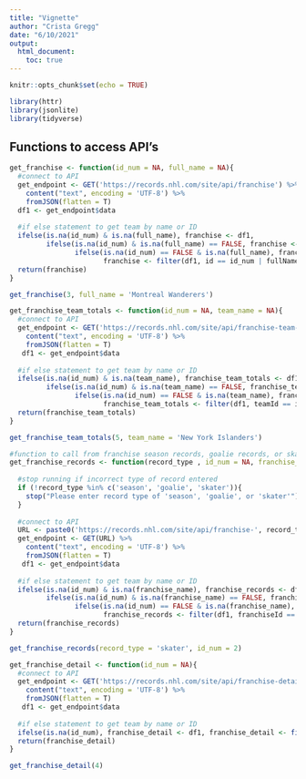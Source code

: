 ```yaml
---
title: "Vignette"
author: "Crista Gregg"
date: "6/10/2021"
output: 
  html_document:
    toc: true
---
```


```r
knitr::opts_chunk$set(echo = TRUE)
```

```r
library(httr)
library(jsonlite)
library(tidyverse)
```

## Functions to access API's
```r
get_franchise <- function(id_num = NA, full_name = NA){
  #connect to API
  get_endpoint <- GET('https://records.nhl.com/site/api/franchise') %>%
    content("text", encoding = 'UTF-8') %>%
    fromJSON(flatten = T) 
  df1 <- get_endpoint$data
  
  #if else statement to get team by name or ID
  ifelse(is.na(id_num) & is.na(full_name), franchise <- df1, 
         ifelse(is.na(id_num) & is.na(full_name) == FALSE, franchise <- filter(df1, fullName == full_name),
                ifelse(is.na(id_num) == FALSE & is.na(full_name), franchise <- filter(df1, id == id_num), 
                       franchise <- filter(df1, id == id_num | fullName == full_name)                                                         ))                                                         )
  return(franchise)
}

get_franchise(3, full_name = 'Montreal Wanderers')
```

```r

get_franchise_team_totals <- function(id_num = NA, team_name = NA){
  #connect to API
  get_endpoint <- GET('https://records.nhl.com/site/api/franchise-team-totals') %>%
    content("text", encoding = 'UTF-8') %>%
    fromJSON(flatten = T) 
   df1 <- get_endpoint$data
  
  #if else statement to get team by name or ID
  ifelse(is.na(id_num) & is.na(team_name), franchise_team_totals <- df1, 
         ifelse(is.na(id_num) & is.na(team_name) == FALSE, franchise_team_totals <- filter(df1, teamName == team_name),
                ifelse(is.na(id_num) == FALSE & is.na(team_name), franchise_team_totals <- filter(df1, teamID == id_num), 
                       franchise_team_totals <- filter(df1, teamId == id_num | teamName == team_name)                                                         ))                                                         )
  return(franchise_team_totals)
}

get_franchise_team_totals(5, team_name = 'New York Islanders')
```

```r
#function to call from franchise season records, goalie records, or skater records.
get_franchise_records <- function(record_type , id_num = NA, franchise_name = NA){
  
  #stop running if incorrect type of record entered
  if (!record_type %in% c('season', 'goalie', 'skater')){
    stop("Please enter record type of 'season', 'goalie', or 'skater'")
  }
  
  #connect to API
  URL <- paste0('https://records.nhl.com/site/api/franchise-', record_type, '-records')
  get_endpoint <- GET(URL) %>%
    content("text", encoding = 'UTF-8') %>%
    fromJSON(flatten = T) 
   df1 <- get_endpoint$data
  
  #if else statement to get team by name or ID
  ifelse(is.na(id_num) & is.na(franchise_name), franchise_records <- df1, 
         ifelse(is.na(id_num) & is.na(franchise_name) == FALSE, franchise_records <- filter(df1, franchiseName == franchise_name),
                ifelse(is.na(id_num) == FALSE & is.na(franchise_name), franchise_records <- filter(df1, franchiseId == id_num), 
                       franchise_records <- filter(df1, franchiseId == id_num | franchiseName == franchise_name)                                                         ))                                                         )
  return(franchise_records)
}

get_franchise_records(record_type = 'skater', id_num = 2)
```

```r
get_franchise_detail <- function(id_num = NA){
  #connect to API
  get_endpoint <- GET('https://records.nhl.com/site/api/franchise-detail') %>%
    content("text", encoding = 'UTF-8') %>%
    fromJSON(flatten = T) 
   df1 <- get_endpoint$data
  
  #if else statement to get team by name or ID
  ifelse(is.na(id_num), franchise_detail <- df1, franchise_detail <- filter(df1, id == id_num))                                                                                                        
  return(franchise_detail)
}

get_franchise_detail(4)
```